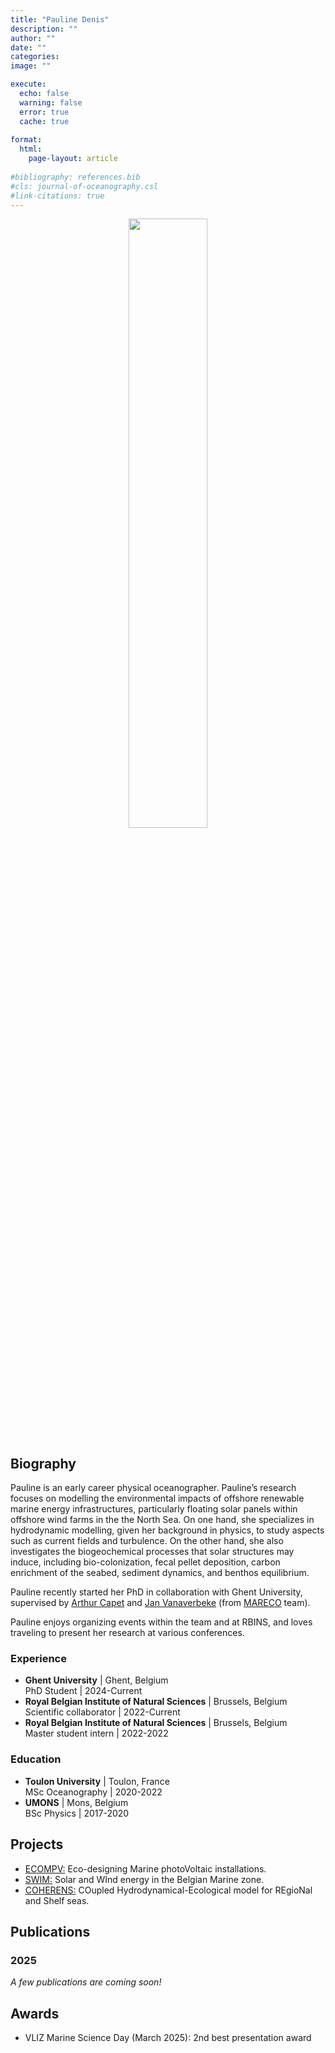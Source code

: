 ```yaml
---
title: "Pauline Denis"
description: ""
author: ""
date: ""
categories: 
image: ""

execute:
  echo: false
  warning: false
  error: true
  cache: true
  
format: 
  html:
    page-layout: article
    
#bibliography: references.bib
#cls: journal-of-oceanography.csl
#link-citations: true
---
```


<div style="text-align: center;">
  <img src="../../../images/PD.jpg" style="width: 50%;" />
</div>

## Biography

Pauline is an early career physical oceanographer. Pauline's research focuses on modelling the environmental impacts of offshore renewable marine energy infrastructures, particularly floating solar panels within offshore wind farms in the the North Sea. On one hand, she specializes in hydrodynamic modelling, given her background in physics, to study aspects such as current fields and turbulence. On the other hand, she also investigates the biogeochemical processes that solar structures may induce, including bio-colonization, fecal pellet deposition, carbon enrichment of the seabed, sediment dynamics, and benthos equilibrium.  

Pauline recently started her PhD in collaboration with Ghent University, supervised by [Arthur Capet](../AC) and [Jan Vanaverbeke](https://mareco-odnature.naturalsciences.be/teammember/vanaverbeke-jan/) (from [MARECO](https://mareco-odnature.naturalsciences.be/) team).  

Pauline enjoys organizing events within the team and at RBINS, and loves traveling to present her research at various conferences.

### Experience
- **Ghent University** | Ghent, Belgium<br />
  PhD Student | 2024-Current
- **Royal Belgian Institute of Natural Sciences** | Brussels, Belgium<br />
  Scientific collaborator | 2022-Current
- **Royal Belgian Institute of Natural Sciences** | Brussels, Belgium<br />
  Master student intern | 2022-2022


### Education
- **Toulon University** | Toulon, France<br />
  MSc Oceanography | 2020-2022<br />
- **UMONS** | Mons, Belgium<br />
  BSc Physics | 2017-2020<br />


## Projects
- [ECOMPV:](../../projects/ECOMPV) Eco-designing Marine photoVoltaic installations.
- [SWIM:](../../projects/SWIM) Solar and WInd energy in the Belgian Marine zone.
- [COHERENS:](../../projects/COHERENS) COupled Hydrodynamical-Ecological model for REgioNal and Shelf seas.

## Publications
### 2025
_A few publications are coming soon!_

## Awards
- VLIZ Marine Science Day (March 2025): 2nd best presentation award